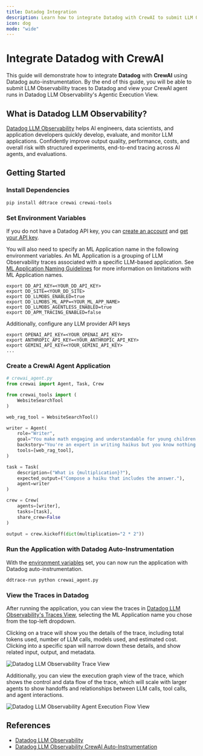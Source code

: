 ```yaml
---
title: Datadog Integration
description: Learn how to integrate Datadog with CrewAI to submit LLM Observability traces to Datadog.
icon: dog
mode: "wide"
---
```


# Integrate Datadog with CrewAI

This guide will demonstrate how to integrate **Datadog** with **CrewAI** using Datadog auto-instrumentation. By the end of this guide, you will be able to submit LLM Observability traces to Datadog and view your CrewAI agent runs in Datadog LLM Observability's Agentic Execution View.

## What is Datadog LLM Observability?

[Datadog LLM Observability](https://www.datadoghq.com/product/llm-observability/) helps AI engineers, data scientists, and application developers quickly develop, evaluate, and monitor LLM applications. Confidently improve output quality, performance, costs, and overall risk with structured experiments, end-to-end tracing across AI agents, and evaluations.

## Getting Started

### Install Dependencies

```shell
pip install ddtrace crewai crewai-tools
```

### Set Environment Variables

If you do not have a Datadog API key, you can [create an account](https://www.datadoghq.com/) and [get your API key](https://docs.datadoghq.com/account_management/api-app-keys/#api-keys).

You will also need to specify an ML Application name in the following environment variables. An ML Application is a grouping of LLM Observability traces associated with a specific LLM-based application. See [ML Application Naming Guidelines](https://docs.datadoghq.com/llm_observability/instrumentation/sdk?tab=python#application-naming-guidelines) for more information on limitations with ML Application names.

```shell
export DD_API_KEY=<YOUR_DD_API_KEY>
export DD_SITE=<YOUR_DD_SITE>
export DD_LLMOBS_ENABLED=true
export DD_LLMOBS_ML_APP=<YOUR_ML_APP_NAME>
export DD_LLMOBS_AGENTLESS_ENABLED=true
export DD_APM_TRACING_ENABLED=false
```

Additionally, configure any LLM provider API keys

```shell
export OPENAI_API_KEY=<YOUR_OPENAI_API_KEY>
export ANTHROPIC_API_KEY=<YOUR_ANTHROPIC_API_KEY>
export GEMINI_API_KEY=<YOUR_GEMINI_API_KEY>
...
```

### Create a CrewAI Agent Application

```python
# crewai_agent.py
from crewai import Agent, Task, Crew

from crewai_tools import (
    WebsiteSearchTool
)

web_rag_tool = WebsiteSearchTool()

writer = Agent(
    role="Writer",
    goal="You make math engaging and understandable for young children through poetry",
    backstory="You're an expert in writing haikus but you know nothing of math.",
    tools=[web_rag_tool],
)

task = Task(
    description=("What is {multiplication}?"),
    expected_output=("Compose a haiku that includes the answer."),
    agent=writer
)

crew = Crew(
    agents=[writer],
    tasks=[task],
    share_crew=False
)

output = crew.kickoff(dict(multiplication="2 * 2"))
```

### Run the Application with Datadog Auto-Instrumentation

With the [environment variables](#set-environment-variables) set, you can now run the application with Datadog auto-instrumentation.

```shell
ddtrace-run python crewai_agent.py
```

### View the Traces in Datadog

After running the application, you can view the traces in [Datadog LLM Observability's Traces View](https://app.datadoghq.com/llm/traces), selecting the ML Application name you chose from the top-left dropdown.

Clicking on a trace will show you the details of the trace, including total tokens used, number of LLM calls, models used, and estimated cost. Clicking into a specific span will narrow down these details, and show related input, output, and metadata.

![Datadog LLM Observability Trace View](/images/datadog-llm-observability-1.png)

Additionally, you can view the execution graph view of the trace, which shows the control and data flow of the trace, which will scale with larger agents to show handoffs and relationships between LLM calls, tool calls, and agent interactions.

![Datadog LLM Observability Agent Execution Flow View](/images/datadog-llm-observability-2.png)

## References

- [Datadog LLM Observability](https://www.datadoghq.com/product/llm-observability/)
- [Datadog LLM Observability CrewAI Auto-Instrumentation](https://docs.datadoghq.com/llm_observability/instrumentation/auto_instrumentation?tab=python#crew-ai)
